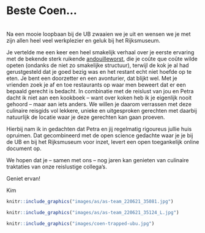 # Beste Coen... {.unnumbered}
<br>
Na een mooie loopbaan bij de UB zwaaien we je uit en wensen we je met zijn allen heel veel werkplezier en geluk bij het Rijksmuseum.

Je vertelde me een keer een heel smakelijk verhaal over je eerste ervaring met de bekende sterk ruikende [andouilleworst](https://duckduckgo.com/?q=andouille+saucisse&atb=v339-7bc&iar=images&iax=images&ia=images), die je coûte que coûte wilde opeten (ondanks de niet zo smakelijke structuur), terwijl de kok je al had gerustgesteld dat je goed bezig was en het restant echt niet hoefde op te eten. Je bent een doorzetter en een avonturier, dat blijkt wel.
Met je vrienden zoek je af en toe restaurants op waar men beweert dat er een bepaald gerecht is bedacht.
In combinatie met de reislust van jou en Petra dacht ik niet aan een kookboek – want over koken heb ik je eigenlijk nooit gehoord – maar aan iets anders.
We willen je daarom verrassen met deze culinaire reisgids vol lekkere, unieke en uitgesproken gerechten met daarbij natuurlijk de locatie waar je deze gerechten kan gaan proeven.

Hierbij nam ik in gedachten dat Petra en jij regelmatig rigoureus jullie huis opruimen. Dat gecombineerd met de open science gedachte waar je je bij de UB en bij het Rijksmuseum voor inzet, levert een open toegankelijk online document op.

We hopen dat je – samen met ons – nog jaren kan genieten van culinaire traktaties van onze reislustige collega’s.

Geniet ervan!

Kim

```r
knitr::include_graphics("images/as/as-team_220621_35081.jpg")
```

```r
knitr::include_graphics("images/as/as-team_220621_35124_L.jpg")
```

```r
knitr::include_graphics("images/coen-trapped-ubu.jpg")
```
